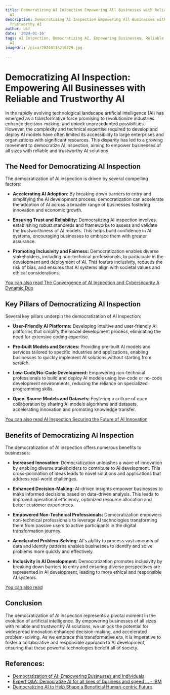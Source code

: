 ```yaml
---
title: Democratizing AI Inspection Empowering All Businesses with Reliable and Trustworthy
  AI
description: Democratizing AI Inspection Empowering All Businesses with Reliable and
  Trustworthy AI
author: Usf
date: '2024-01-16'
tags: AI Inspection, Democratizing AI, Empowering Businesses, Reliable AI, Trustworthy
  AI
imageUrl: /pixa/20240116210729.jpg

---
```

# Democratizing AI Inspection: Empowering All Businesses  with  Reliable and Trustworthy AI

In the rapidly evolving technological  landscape artificial intelligence (AI) has emerged  as a transformative force promising to revolutionize industries enhance decision-making, and unlock unprecedented possibilities. However, the complexity  and technical expertise  required  to develop and deploy AI  models have often limited its accessibility to large enterprises and organizations with significant resources. This disparity has  led to  a  growing movement to democratize AI inspection, aiming to empower  businesses of all sizes  with  reliable and trustworthy  AI solutions.

## The  Need for Democratizing AI Inspection

The democratization of AI inspection is driven by several compelling factors:

* **Accelerating AI Adoption:** By breaking down barriers to entry  and simplifying  the AI  development process,  democratization can accelerate the adoption of  AI across a broader range of businesses  fostering innovation and economic growth.


*  **Ensuring Trust and Reliability:** Democratizing AI inspection involves establishing robust standards and frameworks to assess and validate the trustworthiness of AI models. This helps build confidence in AI systems, encouraging businesses to embrace them with greater assurance.


* **Promoting Inclusivity and Fairness:** Democratization enables diverse stakeholders, including non-technical professionals, to participate in the  development and deployment of AI. This fosters inclusivity, reduces the risk of bias, and ensures that AI systems align with societal values and  ethical considerations.

[You can also read The Convergence of AI  Inspection and Cybersecurity A Dynamic Duo](The%20Convergence%20of%20AI%20Inspection%20and%20Cybersecurity%20A%20Dynamic%20Duo)


## Key Pillars of Democratizing AI Inspection

Several key pillars underpin the democratization of AI inspection:

* **User-Friendly AI  Platforms:** Developing intuitive and user-friendly AI  platforms that simplify the model  development process, eliminating the need for extensive coding expertise.


* **Pre-built Models and Services:**  Providing pre-built AI models and services  tailored to  specific industries and applications, enabling businesses to  quickly  implement AI solutions without starting from scratch.


* **Low-Code/No-Code Development:** Empowering non-technical professionals to build  and deploy AI models using low-code  or no-code development environments, reducing the reliance on specialized programming skills.


* **Open-Source Models and Datasets:** Fostering a culture  of open collaboration by sharing AI models algorithms and datasets, accelerating innovation and promoting  knowledge transfer.

[You can also  read AI Inspection Securing the Future of AI  Innovation](AI%20Inspection%20Securing%20the%20Future%20of%20AI%20Innovation)


## Benefits of Democratizing AI  Inspection

The democratization of AI inspection  offers numerous benefits to businesses:

* **Increased Innovation:** Democratization unleashes a wave of innovation by enabling diverse stakeholders to contribute to AI development. This cross-pollination of ideas leads to novel  solutions and applications that  address real-world challenges.


* **Enhanced Decision-Making:** AI-driven insights  empower businesses to make informed decisions based on data-driven analysis. This leads to improved operational efficiency, optimized resource allocation and better customer experiences.


* **Empowered Non-Technical  Professionals:** Democratization empowers non-technical professionals to leverage AI technologies transforming them from  passive users to active participants in the digital transformation journey.


* **Accelerated Problem-Solving:** AI's ability to process vast amounts of data and identify patterns enables businesses to identify and solve problems more quickly and effectively.


* **Inclusivity in AI Development:** Democratization promotes inclusivity by breaking  down  barriers to entry and ensuring diverse perspectives are  represented in AI development,  leading to more ethical and responsible AI systems.

[You can also read ]()


## Conclusion

The democratization of AI inspection represents a pivotal moment in the evolution of artificial intelligence. By empowering businesses of all sizes with reliable  and trustworthy AI solutions, we unlock the potential for widespread innovation enhanced decision-making, and accelerated problem-solving.  As we embrace this transformative era, it  is imperative to foster a collaborative and responsible approach to  AI development, ensuring  that these powerful technologies benefit all of society.

## References:
- [Democratization of AI: Empowering Businesses and Individuals](https://www.linkedin.com/pulse/democratization-ai-empowering-businesses-individuals-rajat-singhal)
- [Expert Q&A: Democratize AI for all lines of business and speed ... - IBM](https://www.ibm.com/blog/expert-qa-democratize-ai/)
- [Democratizing AI to Help Shape a Beneficial Human-centric Future](https://www.linkedin.com/pulse/democratizing-ai-help-shape-beneficial-human-centric-future-ludik)
